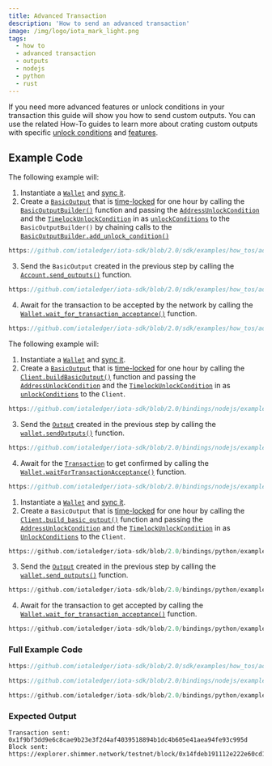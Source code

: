 ```yaml
---
title: Advanced Transaction
description: 'How to send an advanced transaction'
image: /img/logo/iota_mark_light.png
tags:
  - how to
  - advanced transaction
  - outputs
  - nodejs
  - python
  - rust
---
```



If you need more advanced features or unlock conditions in your transaction this guide will show you how to send custom outputs.
You can use the related How-To guides to learn more about crating custom outputs with specific [unlock conditions](../outputs/unlock-conditions.mdx)
and [features](../outputs/features.mdx).

<TipFaucet />

## Example Code

<Tabs groupId="language" queryString>
<TabItem value="rust" label="Rust">

The following example will:

1. Instantiate a [`Wallet`](http://localhost:3000/iota-sdk/2.0/references/nodejs/classes/Wallet) and [sync it](../accounts-and-addresses/check-balance.mdx).
2. Create a [`BasicOutput`](file:///home/lucas/Documents/IOTA/iota-sdk/target/doc/iota_sdk/types/block/output/basic/struct.BasicOutput.html)
   that is [time-locked](/learn/protocols/stardust/core-concepts/output-unlock-conditions#timelock) for one
   hour by calling the [`BasicOutputBuilder()`](file:///home/lucas/Documents/IOTA/iota-sdk/target/doc/iota_sdk/types/block/output/basic/struct.BasicOutputBuilder.html)
   function and passing the [`AddressUnlockCondition`](file:///home/lucas/Documents/IOTA/iota-sdk/target/doc/iota_sdk/types/block/output/unlock_condition/struct.AddressUnlockCondition.html) and
   the [`TimelockUnlockCondition`](file:///home/lucas/Documents/IOTA/iota-sdk/target/doc/iota_sdk/types/block/output/unlock_condition/struct.TimelockUnlockCondition.html) in as
   [`unlockConditions`](file:///home/lucas/Documents/IOTA/iota-sdk/target/doc/iota_sdk/types/block/output/unlock_condition/index.html)
   to the `BasicOutputBuilder()` by chaining calls to the
   [`BasicOutputBuilder.add_unlock_condition()`](file:///home/lucas/Documents/IOTA/iota-sdk/target/doc/iota_sdk/types/block/output/account/struct.AccountOutputBuilder.html#method.add_unlock_condition)

<div className={'hide-code-block-extras'}>

```rust reference
https://github.com/iotaledger/iota-sdk/blob/2.0/sdk/examples/how_tos/advanced_transactions/advanced_transaction.rs#L49-L54
```

</div>

3. Send the `BasicOutput` created in the previous step by calling the
   [`Account.send_outputs()`](file:///home/lucas/Documents/IOTA/iota-sdk/target/doc/iota_sdk/wallet/core/struct.Wallet.html#method.send_outputs) function.

<div className={'hide-code-block-extras'}>

```rust reference
https://github.com/iotaledger/iota-sdk/blob/2.0/sdk/examples/how_tos/advanced_transactions/advanced_transaction.rs#L56
```

</div>

4. Await for the transaction to be accepted by the network by calling the [`Wallet.wait_for_transaction_acceptance()`](file:///home/lucas/Documents/IOTA/iota-sdk/target/doc/iota_sdk/wallet/core/struct.Wallet.html#method.wait_for_transaction_acceptance) function.

<div className={'hide-code-block-extras'}>

```rust reference
https://github.com/iotaledger/iota-sdk/blob/2.0/sdk/examples/how_tos/advanced_transactions/advanced_transaction.rs#L59-L61
```

</div>

</TabItem>
<TabItem value="typescript-node" label="Typescript (Node.js)">

The following example will:

1. Instantiate a [`Wallet`](http://localhost:3000/iota-sdk/2.0/references/nodejs/classes/Wallet) and [sync it](../accounts-and-addresses/check-balance.mdx).
2. Create a [`BasicOutput`](../../references/nodejs/classes/BasicOutput.md) that is
   [time-locked](/learn/protocols/stardust/core-concepts/output-unlock-conditions#timelock) for one
   hour by calling the [`Client.buildBasicOutput()`](../../references/nodejs/classes/Client.md#buildbasicoutput)
   function and passing the [`AddressUnlockCondition`](../../references/nodejs/classes/AddressUnlockCondition.md) and
   the [`TimelockUnlockCondition`](../../references/nodejs/classes/TimelockUnlockCondition.md) in as
   [`unlockConditions`](../../references/nodejs/classes/UnlockCondition.md) to the `Client`.

<div className={'hide-code-block-extras'}>

```typescript reference
https://github.com/iotaledger/iota-sdk/blob/2.0/bindings/nodejs/examples/how_tos/advanced_transactions/advanced_transaction.ts#L48-L57
```

</div>

3. Send the [`Output`](../../references/nodejs/classes/Output.md) created in the previous step by calling the
   [`wallet.sendOutputs()`](../../references/nodejs/classes/Wallet.md#sendoutputs) function.

<div className={'hide-code-block-extras'}>

```typescript reference
https://github.com/iotaledger/iota-sdk/blob/2.0/bindings/nodejs/examples/how_tos/advanced_transactions/advanced_transaction.ts#L59
```

</div>

4. Await for the [`Transaction`](../../references/nodejs/classes/Transaction.md) to get confirmed by calling the
   [`Wallet.waitForTransactionAcceptance()`](../../references/nodejs/classes/Wallet.md#waitfortransactionacceptance)
   function.

<div className={'hide-code-block-extras'}>

```typescript reference
https://github.com/iotaledger/iota-sdk/blob/2.0/bindings/nodejs/examples/how_tos/advanced_transactions/advanced_transaction.ts#L63
```

</div>

</TabItem>
<TabItem value="python" label="Python">

1. Instantiate a [`Wallet`](http://localhost:3000/iota-sdk/2.0/references/python/iota_sdk/wallet/) and [sync it](../accounts-and-addresses/check-balance.mdx).
2. Create a `BasicOutput` that is
   [time-locked](/learn/protocols/stardust/core-concepts/output-unlock-conditions#timelock) for one
   hour by calling the [`Client.build_basic_output()`](../../references/python/iota_sdk/client/client.md#build_basic_output)
   function and passing the [`AddressUnlockCondition`](../../references/python/iota_sdk/types/unlock_condition.md#addressunlockcondition-objects) and
   the [`TimelockUnlockCondition`](../../references/python/iota_sdk/types/unlock_condition.md#timelockunlockcondition-objects) in as
   [`UnlockConditions`](../../references/python/iota_sdk/types/unlock_condition.md) to the `Client`.

<div className={'hide-code-block-extras'}>

```python reference
https://github.com/iotaledger/iota-sdk/blob/2.0/bindings/python/examples/how_tos/advanced_transactions/advanced_transaction.py#L33-L46
```

</div>

3. Send the [`Output`](../../references/python/iota_sdk/types/output.md) created in the previous step by calling the
   [`wallet.send_outputs()`](../../references/python/iota_sdk/wallet/wallet.md#send_outputs) function.

<div className={'hide-code-block-extras'}>

```python reference
https://github.com/iotaledger/iota-sdk/blob/2.0/bindings/python/examples/how_tos/advanced_transactions/advanced_transaction.py#L49
```

</div>

4. Await for the transaction to get accepted by calling the [`Wallet.wait_for_transaction_acceptance()`](../../references/python/iota_sdk/wallet/wallet.md#wait_for_transaction_acceptance)
   function.

<div className={'hide-code-block-extras'}>

```python reference
https://github.com/iotaledger/iota-sdk/blob/2.0/bindings/python/examples/how_tos/advanced_transactions/advanced_transaction.py#L51-L52
```

</div>

</TabItem>
</Tabs>

### Full Example Code

<Tabs groupId="language" queryString>
<TabItem value="rust" label="Rust">

```rust reference
https://github.com/iotaledger/iota-sdk/blob/2.0/sdk/examples/how_tos/advanced_transactions/advanced_transaction.rs
```

</TabItem>
<TabItem value="typescript-node" label="Typescript (Node.js)">

```typescript reference
https://github.com/iotaledger/iota-sdk/blob/2.0/bindings/nodejs/examples/how_tos/advanced_transactions/advanced_transaction.ts
```

</TabItem>
<TabItem value="python" label="Python">

```python reference
https://github.com/iotaledger/iota-sdk/blob/2.0/bindings/python/examples/how_tos/advanced_transactions/advanced_transaction.py
```

</TabItem>
</Tabs>

### Expected Output

```plaintext
Transaction sent: 0x1f9bf3dd9e6c8cae9b23e3f2d4af4039518894b1dc4b605e41aea94fe93c995d
Block sent: https://explorer.shimmer.network/testnet/block/0x14fdeb191112e222e60cd18eecf803797013587b1e7c2f38f5075ba87b3a69b3
```
